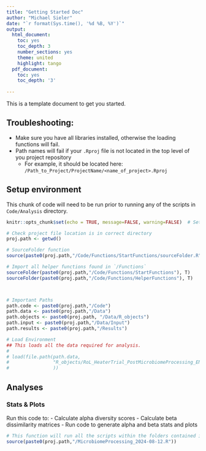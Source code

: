 ```yaml
---
title: "Getting Started Doc"
author: "Michael Sieler"
date: "`r format(Sys.time(), '%d %B, %Y')`"
output:
  html_document: 
    toc: yes
    toc_depth: 3
    number_sections: yes
    theme: united
    highlight: tango
  pdf_document: 
    toc: yes
    toc_depth: '3'
    
---
```


This is a template document to get you started. 

## Troubleshooting:
* Make sure you have all libraries installed, otherwise the loading functions will fail.
* Path names will fail if your `.Rproj` file is not located in the top level of you project repository
  * For example, it should be located here: `/Path_to_Project/ProjectName/<name_of_project>.Rproj`


## Setup environment

This chunk of code will need to be run prior to running any of the scripts in `Code/Analysis` directory.

```r
knitr::opts_chunk$set(echo = TRUE, message=FALSE, warning=FALSE)  # Sets default knit settings for document

# Check project file location is in correct directory
proj.path <- getwd()

# SourceFolder function
source(paste0(proj.path,"/Code/Functions/StartFunctions/sourceFolder.R"))

# Import all helper functions found in `/Functions`
sourceFolder(paste0(proj.path,"/Code/Functions/StartFunctions"), T)
sourceFolder(paste0(proj.path,"/Code/Functions/HelperFunctions"), T)



# Important Paths
path.code <- paste0(proj.path,"/Code")
path.data <- paste0(proj.path,"/Data")
path.objects <- paste0(proj.path, "/Data/R_objects")
path.input <- paste0(proj.path,"/Data/Input") 
path.results <- paste0(proj.path,"/Results") 

# Load Environment
## This loads all the data required for analysis.
# 
# load(file.path(path.data,
#                "R_objects/RoL_HeaterTrial_PostMicrobiomeProcessing_ENV_2024-02-21.RData"
#                ))


```


## Analyses

### Stats & Plots

Run this code to:
  - Calculate alpha diversity scores
  - Calculate beta dissimilarity matrices
  - Run code to generate alpha and beta stats and plots

```r
# This function will run all the scripts within the folders contained in Analysis directory
source(paste0(proj.path,"/MicrobiomeProcessing_2024-08-12.R"))

```

